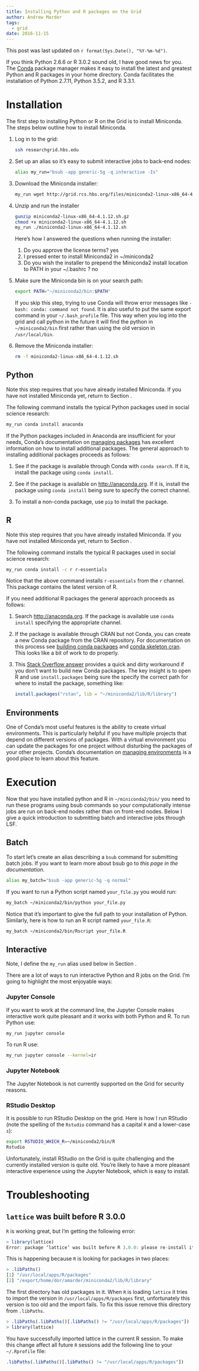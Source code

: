 ```yaml
---
title: Installing Python and R packages on the Grid
author: Andrew Marder
tags:
  - grid
date: 2016-11-15
---
```


This post was last updated on `r format(Sys.Date(), "%Y-%m-%d")`.

If you think Python 2.6.6 or R 3.0.2 sound old, I have good
news for you. The [Conda](http://conda.pydata.org/docs/) package manager makes it easy
to install the latest and greatest Python and R packages in your home
directory. Conda facilitates the installation of Python 2.7.11, Python 3.5.2, and R 3.3.1.

# Installation

The first step to installing Python or R on the Grid is to install Miniconda. The steps below outline how to install Miniconda.

1.  Log in to the grid:

    ```bash
    ssh researchgrid.hbs.edu
    ```

2.  Set up an alias so it's easy to submit interactive jobs to
    back-end nodes:

    ```bash
    alias my_run="bsub -app generic-5g -q interactive -Is"
    ```

3.  Download the Miniconda installer:

    ```bash
    my_run wget http://grid.rcs.hbs.org/files/miniconda2-linux-x86_64-4.1.12.sh.gz
    ```

4.  Unzip and run the installer

    ```bash
    gunzip miniconda2-linux-x86_64-4.1.12.sh.gz
    chmod +x miniconda2-linux-x86_64-4.1.12.sh
    my_run ./miniconda2-linux-x86_64-4.1.12.sh
    ```

    Here's how I answered the questions when running the installer:

    1.  Do you approve the license terms? yes
    2.  I pressed enter to install Miniconda2 in ~/miniconda2
    3.  Do you wish the installer to prepend the Miniconda2 install
        location to PATH in your ~/.bashrc ? no

5.  Make sure the Miniconda bin is on your search path:

    ```bash
    export PATH="~/miniconda2/bin:$PATH"
    ```

    If you skip this step, trying to use Conda will throw error
    messages like `-bash: conda: command not found`. It is also useful
    to put the same export command in your `~/.bash_profile`
    file. This way when you log into the grid and call python in the
    future it will find the python in `~/miniconda2/bin` first rather
    than using the old version in `/usr/local/bin`.
    
6.  Remove the Miniconda installer:

    ```bash
    rm -f miniconda2-linux-x86_64-4.1.12.sh
    ```

## Python

Note this step requires that you have already installed Miniconda. If you have not installed Miniconda yet, return to Section \ref{sec:install}.

The following command installs the typical Python packages used in social science research:

```bash
my_run conda install anaconda
```

If the Python packages included in Anaconda are insufficient for your needs, Conda's documentation on [managing packages](http://conda.pydata.org/docs/using/pkgs.html) has excellent information on how to install additional packages. The general approach to installing additional packages proceeds as follows:

1.  See if the package is available through Conda with `conda search`. If it is, install the package using `conda install`.

2.  See if the package is available on [http://anaconda.org](http://anaconda.org). If it is, install the package using `conda install` being sure to specify the correct channel.

3.  To install a non-conda package, use `pip` to install the package.

## R

Note this step requires that you have already installed Miniconda. If you have not installed Miniconda yet, return to Section \ref{sec:install}.

The following command installs the typical R packages used in social science research:

```bash
my_run conda install -c r r-essentials
```

Notice that the above command installs `r-essentials` from the `r` channel. This package contains the latest version of R.

If you need additional R packages the general approach proceeds as follows:

1.  Search [http://anaconda.org](http://anaconda.org). If the package is available use `conda install` specifying the appropriate channel.

2.  If the package is available through CRAN but not Conda, you can create a new Conda package from the CRAN repository. For documentation on this process see [building conda packages](http://conda.pydata.org/docs/build_tutorials/pkgs.html) and [conda skeleton cran](http://conda.pydata.org/docs/commands/build/conda-skeleton-cran.html). This looks like a bit of work to do properly.

3.  This [Stack Overflow answer](http://stackoverflow.com/a/35023854/3756632) provides a quick and dirty workaround if you don't want to build new Conda packages. The key insight is to open R and use `install.packages` being sure the specify the correct path for where to install the package, something like:

    ```r
    install.packages("rstan", lib = "~/miniconda2/lib/R/library")
    ```

## Environments

One of Conda's most useful features is the ability to create virtual environments. This is particularly helpful if you have multiple projects that depend on different versions of packages. With a virtual environment you can update the packages for one project without disturbing the packages of your other projects. Conda's documentation on [managing environments](http://conda.pydata.org/docs/using/envs.html) is a good place to learn about this feature.

# Execution

Now that you have installed python and R in `~/miniconda2/bin/` you
need to run these programs using bsub commands so your computationally
intense jobs are run on back-end nodes rather than on front-end
nodes. Below I give a quick introduction to submitting batch and
interactive jobs through LSF.

## Batch

To start let's create an alias describing a `bsub` command for submitting batch jobs. If you want to learn more about bsub go to *this page in the documentation*.

```bash
alias my_batch="bsub -app generic-5g -q normal"
```

If you want to run a Python script named `your_file.py` you would run:

```bash
my_batch ~/miniconda2/bin/python your_file.py
```

Notice that it's important to give the full path to your installation of Python. Similarly, here is how to run an R script named `your_file.R`:

```bash
my_batch ~/miniconda2/bin/Rscript your_file.R
```

## Interactive

Note, I define the `my_run` alias used below in Section \ref{sec:install}.

There are a lot of ways to run interactive Python and R jobs on the Grid. I'm going to highlight the most enjoyable ways:

### Jupyter Console

If you want to work at the command line, the Jupyter Console makes interactive work quite pleasant and it works with both Python and R. To run Python use:

```bash
my_run jupyter console
```

To run R use:

```bash
my_run jupyter console --kernel=ir
```

### Jupyter Notebook

The Jupyter Notebook is not currently supported on the Grid for security reasons.

### RStudio Desktop

It is possible to run RStudio Desktop on the grid. Here is how I run RStudio (note the spelling of the `Rstudio` command has a capital `R` and a lower-case `s`):

```bash
export RSTUDIO_WHICH_R=~/miniconda2/bin/R
Rstudio
```

Unfortunately, install RStudio on the Grid is quite challenging and the currently installed version is quite old. You're likely to have a more pleasant interactive experience using the Jupyter Notebook, which is easy to install.

# Troubleshooting

## `lattice` was built before R 3.0.0

`R` is working great, but I'm getting the following error:

```r
> library(lattice)
Error: package ‘lattice’ was built before R 3.0.0: please re-install it
```

This is happening because `R` is looking for packages in two places:

```r
> .libPaths()
[1] "/usr/local/apps/R/packages"
[2] "/export/home/dor/amarder/miniconda2/lib/R/library"
```

The first directory has old packages in it. When `R` is loading `lattice` it tries to import the version in `/usr/local/apps/R/packages` first, unfortunately this version is too old and the import fails. To fix this issue remove this directory from `.libPaths`.

```r
> .libPaths(.libPaths()[.libPaths() != "/usr/local/apps/R/packages"])
> library(lattice)
```

You have successfully imported lattice in the current R session. To make this change affect all future `R` sessions add the following line to your `~/.Rprofile` file:

```r
.libPaths(.libPaths()[.libPaths() != "/usr/local/apps/R/packages"])
```
